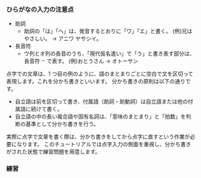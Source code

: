 
### ひらがなの入力の注意点

- 助詞
  - 助詞の「は」「へ」は、発音するとおりに「ワ」「エ」と書く。 (例)兄はやさしい。 → アニワ ヤサシイ。
- 長音符
  - ウ列とオ列の長音のうち、「現代仮名遣い」で「う」と書き表す部分は、長音符 ⠒ で表す。 (例)おとうさん → オトーサン

点字での文章は、1 つ目の例のように、語のまとまりごとに空白で文を区切って表現します。これを分かち書きといいます。
分かち書きの原則は以下の通りです。

- 自立語は前を区切って書き、付属語（助詞・助動詞）は自立語または他の付属語に続けて書く。
- 自立語の中の長い複合語や固有名詞は、「意味のまとまり」と「拍数」を判断の基準として分かち書きを行う。

実際に点字で文章を書く際は、分かち書きをしてから点字に直すという作業が必要になります。
このチュートリアルでは点字入力の側面を重視し、分かち書きがされた状態で練習問題を用意します。

### 練習

<PracticeField
  question="Q. 「弟は 算数を 習う」 を入力してください。"
  answer="⠊⠞⠒⠞⠄⠀⠱⠴⠹⠒⠔⠀⠅⠑⠉"
/>
